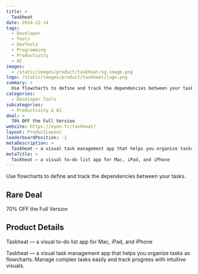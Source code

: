 ```yaml
---
title: >
  Taskheat
date: 2024-12-14
tags:
  - Developer
  - Tools
  - DevTools
  - Programming
  - Productivity
  - AI
images:
  - /static/images/product/taskheat/og-image.png
logo: /static/images/product/taskheat/logo.png
summary: >
  Use flowcharts to define and track the dependencies between your tasks.
categories:
  - Developer Tools
subcategories:
  - Productivity & AI
deal: >
  70% OFF the Full Version
website: https://eyen.fr/taskheat/
layout: ProductLayout
leaderboardPosition: -1
metaDescription: >
  Taskheat — a visual task management app that helps you organize tasks as flowcharts. Manage complex tasks easily and track progress with intuitive visuals.
metaTitle: >
  Taskheat — a visual to-do list app for Mac, iPad, and iPhone
---
```

Use flowcharts to define and track the dependencies between your tasks.

## Rare Deal

70% OFF the Full Version

## Product Details

Taskheat — a visual to-do list app for Mac, iPad, and iPhone

Taskheat — a visual task management app that helps you organize tasks as flowcharts. Manage complex tasks easily and track progress with intuitive visuals.
